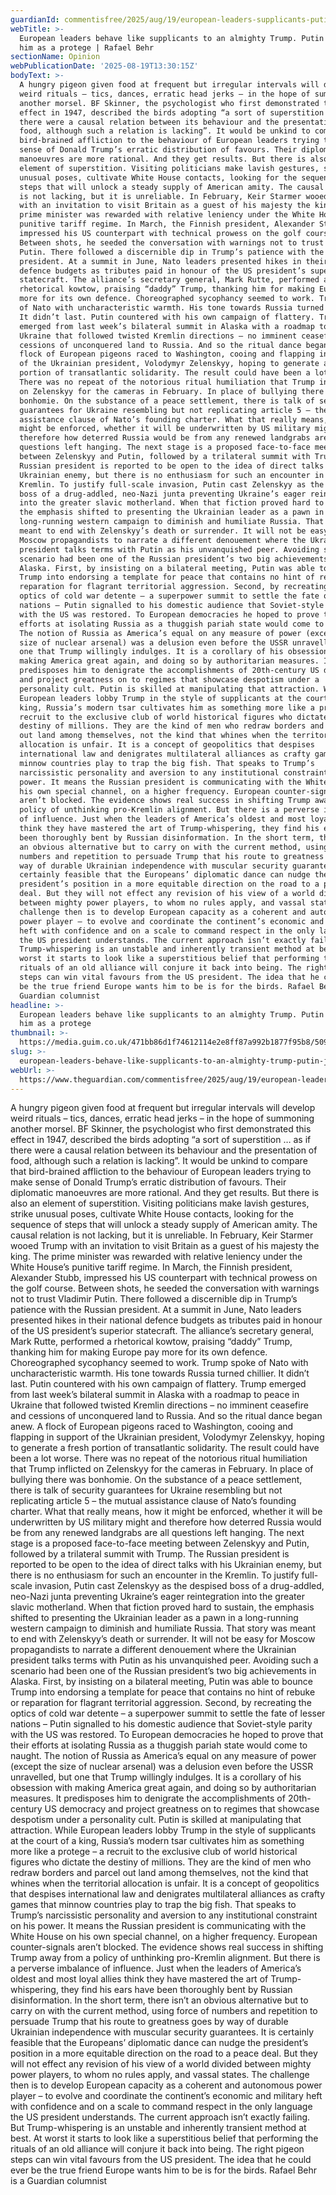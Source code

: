 ```yaml
---
guardianId: commentisfree/2025/aug/19/european-leaders-supplicants-putin-trump-protege
webTitle: >-
  European leaders behave like supplicants to an almighty Trump. Putin just sees
  him as a protege | Rafael Behr
sectionName: Opinion
webPublicationDate: '2025-08-19T13:30:15Z'
bodyText: >-
  A hungry pigeon given food at frequent but irregular intervals will develop
  weird rituals – tics, dances, erratic head jerks – in the hope of summoning
  another morsel. BF Skinner, the psychologist who first demonstrated this
  effect in 1947, described the birds adopting “a sort of superstition … as if
  there were a causal relation between its behaviour and the presentation of
  food, although such a relation is lacking”. It would be unkind to compare that
  bird-brained affliction to the behaviour of European leaders trying to make
  sense of Donald Trump’s erratic distribution of favours. Their diplomatic
  manoeuvres are more rational. And they get results. But there is also an
  element of superstition. Visiting politicians make lavish gestures, strike
  unusual poses, cultivate White House contacts, looking for the sequence of
  steps that will unlock a steady supply of American amity. The causal relation
  is not lacking, but it is unreliable. In February, Keir Starmer wooed Trump
  with an invitation to visit Britain as a guest of his majesty the king. The
  prime minister was rewarded with relative leniency under the White House’s
  punitive tariff regime. In March, the Finnish president, Alexander Stubb,
  impressed his US counterpart with technical prowess on the golf course.
  Between shots, he seeded the conversation with warnings not to trust Vladimir
  Putin. There followed a discernible dip in Trump’s patience with the Russian
  president. At a summit in June, Nato leaders presented hikes in their national
  defence budgets as tributes paid in honour of the US president’s superior
  statecraft. The alliance’s secretary general, Mark Rutte, performed a
  rhetorical kowtow, praising “daddy” Trump, thanking him for making Europe pay
  more for its own defence. Choreographed sycophancy seemed to work. Trump spoke
  of Nato with uncharacteristic warmth. His tone towards Russia turned chillier.
  It didn’t last. Putin countered with his own campaign of flattery. Trump
  emerged from last week’s bilateral summit in Alaska with a roadmap to peace in
  Ukraine that followed twisted Kremlin directions – no imminent ceasefire and
  cessions of unconquered land to Russia. And so the ritual dance began anew. A
  flock of European pigeons raced to Washington, cooing and flapping in support
  of the Ukrainian president, Volodymyr Zelenskyy, hoping to generate a fresh
  portion of transatlantic solidarity. The result could have been a lot worse.
  There was no repeat of the notorious ritual humiliation that Trump inflicted
  on Zelenskyy for the cameras in February. In place of bullying there was
  bonhomie. On the substance of a peace settlement, there is talk of security
  guarantees for Ukraine resembling but not replicating article 5 – the mutual
  assistance clause of Nato’s founding charter. What that really means, how it
  might be enforced, whether it will be underwritten by US military might and
  therefore how deterred Russia would be from any renewed landgrabs are all
  questions left hanging. The next stage is a proposed face-to-face meeting
  between Zelenskyy and Putin, followed by a trilateral summit with Trump. The
  Russian president is reported to be open to the idea of direct talks with his
  Ukrainian enemy, but there is no enthusiasm for such an encounter in the
  Kremlin. To justify full-scale invasion, Putin cast Zelenskyy as the despised
  boss of a drug-addled, neo-Nazi junta preventing Ukraine’s eager reintegration
  into the greater slavic motherland. When that fiction proved hard to sustain,
  the emphasis shifted to presenting the Ukrainian leader as a pawn in a
  long-running western campaign to diminish and humiliate Russia. That story was
  meant to end with Zelenskyy’s death or surrender. It will not be easy for
  Moscow propagandists to narrate a different denouement where the Ukrainian
  president talks terms with Putin as his unvanquished peer. Avoiding such a
  scenario had been one of the Russian president’s two big achievements in
  Alaska. First, by insisting on a bilateral meeting, Putin was able to bounce
  Trump into endorsing a template for peace that contains no hint of rebuke or
  reparation for flagrant territorial aggression. Second, by recreating the
  optics of cold war detente – a superpower summit to settle the fate of lesser
  nations – Putin signalled to his domestic audience that Soviet-style parity
  with the US was restored. To European democracies he hoped to prove that their
  efforts at isolating Russia as a thuggish pariah state would come to naught.
  The notion of Russia as America’s equal on any measure of power (except the
  size of nuclear arsenal) was a delusion even before the USSR unravelled, but
  one that Trump willingly indulges. It is a corollary of his obsession with
  making America great again, and doing so by authoritarian measures. It
  predisposes him to denigrate the accomplishments of 20th-century US democracy
  and project greatness on to regimes that showcase despotism under a
  personality cult. Putin is skilled at manipulating that attraction. While
  European leaders lobby Trump in the style of supplicants at the court of a
  king, Russia’s modern tsar cultivates him as something more like a protege – a
  recruit to the exclusive club of world historical figures who dictate the
  destiny of millions. They are the kind of men who redraw borders and parcel
  out land among themselves, not the kind that whines when the territorial
  allocation is unfair. It is a concept of geopolitics that despises
  international law and denigrates multilateral alliances as crafty games that
  minnow countries play to trap the big fish. That speaks to Trump’s
  narcissistic personality and aversion to any institutional constraint on his
  power. It means the Russian president is communicating with the White House on
  his own special channel, on a higher frequency. European counter-signals
  aren’t blocked. The evidence shows real success in shifting Trump away from a
  policy of unthinking pro-Kremlin alignment. But there is a perverse imbalance
  of influence. Just when the leaders of America’s oldest and most loyal allies
  think they have mastered the art of Trump-whispering, they find his ears have
  been thoroughly bent by Russian disinformation. In the short term, there isn’t
  an obvious alternative but to carry on with the current method, using force of
  numbers and repetition to persuade Trump that his route to greatness goes by
  way of durable Ukrainian independence with muscular security guarantees. It is
  certainly feasible that the Europeans’ diplomatic dance can nudge the
  president’s position in a more equitable direction on the road to a peace
  deal. But they will not effect any revision of his view of a world divided
  between mighty power players, to whom no rules apply, and vassal states. The
  challenge then is to develop European capacity as a coherent and autonomous
  power player – to evolve and coordinate the continent’s economic and military
  heft with confidence and on a scale to command respect in the only language
  the US president understands. The current approach isn’t exactly failing. But
  Trump-whispering is an unstable and inherently transient method at best. At
  worst it starts to look like a superstitious belief that performing the
  rituals of an old alliance will conjure it back into being. The right pigeon
  steps can win vital favours from the US president. The idea that he could ever
  be the true friend Europe wants him to be is for the birds. Rafael Behr is a
  Guardian columnist
headline: >-
  European leaders behave like supplicants to an almighty Trump. Putin just sees
  him as a protege
thumbnail: >-
  https://media.guim.co.uk/471bb86d1f74612114e2e8ff87a992b1877f95b8/509_185_1532_1226/500.jpg
slug: >-
  european-leaders-behave-like-supplicants-to-an-almighty-trump-putin-just-sees-him-as-a-protege-or-rafael-behr
webUrl: >-
  https://www.theguardian.com/commentisfree/2025/aug/19/european-leaders-supplicants-putin-trump-protege
---
```

A hungry pigeon given food at frequent but irregular intervals will develop weird rituals – tics, dances, erratic head jerks – in the hope of summoning another morsel. BF Skinner, the psychologist who first demonstrated this effect in 1947, described the birds adopting “a sort of superstition … as if there were a causal relation between its behaviour and the presentation of food, although such a relation is lacking”. It would be unkind to compare that bird-brained affliction to the behaviour of European leaders trying to make sense of Donald Trump’s erratic distribution of favours. Their diplomatic manoeuvres are more rational. And they get results. But there is also an element of superstition. Visiting politicians make lavish gestures, strike unusual poses, cultivate White House contacts, looking for the sequence of steps that will unlock a steady supply of American amity. The causal relation is not lacking, but it is unreliable. In February, Keir Starmer wooed Trump with an invitation to visit Britain as a guest of his majesty the king. The prime minister was rewarded with relative leniency under the White House’s punitive tariff regime. In March, the Finnish president, Alexander Stubb, impressed his US counterpart with technical prowess on the golf course. Between shots, he seeded the conversation with warnings not to trust Vladimir Putin. There followed a discernible dip in Trump’s patience with the Russian president. At a summit in June, Nato leaders presented hikes in their national defence budgets as tributes paid in honour of the US president’s superior statecraft. The alliance’s secretary general, Mark Rutte, performed a rhetorical kowtow, praising “daddy” Trump, thanking him for making Europe pay more for its own defence. Choreographed sycophancy seemed to work. Trump spoke of Nato with uncharacteristic warmth. His tone towards Russia turned chillier. It didn’t last. Putin countered with his own campaign of flattery. Trump emerged from last week’s bilateral summit in Alaska with a roadmap to peace in Ukraine that followed twisted Kremlin directions – no imminent ceasefire and cessions of unconquered land to Russia. And so the ritual dance began anew. A flock of European pigeons raced to Washington, cooing and flapping in support of the Ukrainian president, Volodymyr Zelenskyy, hoping to generate a fresh portion of transatlantic solidarity. The result could have been a lot worse. There was no repeat of the notorious ritual humiliation that Trump inflicted on Zelenskyy for the cameras in February. In place of bullying there was bonhomie. On the substance of a peace settlement, there is talk of security guarantees for Ukraine resembling but not replicating article 5 – the mutual assistance clause of Nato’s founding charter. What that really means, how it might be enforced, whether it will be underwritten by US military might and therefore how deterred Russia would be from any renewed landgrabs are all questions left hanging. The next stage is a proposed face-to-face meeting between Zelenskyy and Putin, followed by a trilateral summit with Trump. The Russian president is reported to be open to the idea of direct talks with his Ukrainian enemy, but there is no enthusiasm for such an encounter in the Kremlin. To justify full-scale invasion, Putin cast Zelenskyy as the despised boss of a drug-addled, neo-Nazi junta preventing Ukraine’s eager reintegration into the greater slavic motherland. When that fiction proved hard to sustain, the emphasis shifted to presenting the Ukrainian leader as a pawn in a long-running western campaign to diminish and humiliate Russia. That story was meant to end with Zelenskyy’s death or surrender. It will not be easy for Moscow propagandists to narrate a different denouement where the Ukrainian president talks terms with Putin as his unvanquished peer. Avoiding such a scenario had been one of the Russian president’s two big achievements in Alaska. First, by insisting on a bilateral meeting, Putin was able to bounce Trump into endorsing a template for peace that contains no hint of rebuke or reparation for flagrant territorial aggression. Second, by recreating the optics of cold war detente – a superpower summit to settle the fate of lesser nations – Putin signalled to his domestic audience that Soviet-style parity with the US was restored. To European democracies he hoped to prove that their efforts at isolating Russia as a thuggish pariah state would come to naught. The notion of Russia as America’s equal on any measure of power (except the size of nuclear arsenal) was a delusion even before the USSR unravelled, but one that Trump willingly indulges. It is a corollary of his obsession with making America great again, and doing so by authoritarian measures. It predisposes him to denigrate the accomplishments of 20th-century US democracy and project greatness on to regimes that showcase despotism under a personality cult. Putin is skilled at manipulating that attraction. While European leaders lobby Trump in the style of supplicants at the court of a king, Russia’s modern tsar cultivates him as something more like a protege – a recruit to the exclusive club of world historical figures who dictate the destiny of millions. They are the kind of men who redraw borders and parcel out land among themselves, not the kind that whines when the territorial allocation is unfair. It is a concept of geopolitics that despises international law and denigrates multilateral alliances as crafty games that minnow countries play to trap the big fish. That speaks to Trump’s narcissistic personality and aversion to any institutional constraint on his power. It means the Russian president is communicating with the White House on his own special channel, on a higher frequency. European counter-signals aren’t blocked. The evidence shows real success in shifting Trump away from a policy of unthinking pro-Kremlin alignment. But there is a perverse imbalance of influence. Just when the leaders of America’s oldest and most loyal allies think they have mastered the art of Trump-whispering, they find his ears have been thoroughly bent by Russian disinformation. In the short term, there isn’t an obvious alternative but to carry on with the current method, using force of numbers and repetition to persuade Trump that his route to greatness goes by way of durable Ukrainian independence with muscular security guarantees. It is certainly feasible that the Europeans’ diplomatic dance can nudge the president’s position in a more equitable direction on the road to a peace deal. But they will not effect any revision of his view of a world divided between mighty power players, to whom no rules apply, and vassal states. The challenge then is to develop European capacity as a coherent and autonomous power player – to evolve and coordinate the continent’s economic and military heft with confidence and on a scale to command respect in the only language the US president understands. The current approach isn’t exactly failing. But Trump-whispering is an unstable and inherently transient method at best. At worst it starts to look like a superstitious belief that performing the rituals of an old alliance will conjure it back into being. The right pigeon steps can win vital favours from the US president. The idea that he could ever be the true friend Europe wants him to be is for the birds. Rafael Behr is a Guardian columnist
